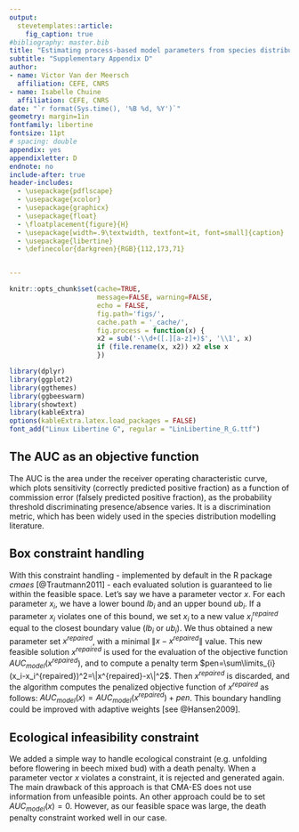 ```yaml
---
output: 
  stevetemplates::article:
    fig_caption: true
#bibliography: master.bib
title: "Estimating process-based model parameters from species distribution data"
subtitle: "Supplementary Appendix D"
author:
- name: Victor Van der Meersch
  affiliation: CEFE, CNRS
- name: Isabelle Chuine
  affiliation: CEFE, CNRS
date: "`r format(Sys.time(), '%B %d, %Y')`"
geometry: margin=1in
fontfamily: libertine
fontsize: 11pt
# spacing: double
appendix: yes
appendixletter: D
endnote: no
include-after: true
header-includes:
  - \usepackage{pdflscape}
  - \usepackage{xcolor}
  - \usepackage{graphicx}
  - \usepackage{float}
  - \floatplacement{figure}{H}
  - \usepackage[width=.9\textwidth, textfont=it, font=small]{caption}
  - \usepackage{libertine}
  - \definecolor{darkgreen}{RGB}{112,173,71}


---
```


```r

knitr::opts_chunk$set(cache=TRUE,
                      message=FALSE, warning=FALSE,
                      echo = FALSE,
                      fig.path='figs/',
                      cache.path = '_cache/',
                      fig.process = function(x) {
                      x2 = sub('-\\d+([.][a-z]+)$', '\\1', x)
                      if (file.rename(x, x2)) x2 else x
                      })

library(dplyr)
library(ggplot2)
library(ggthemes)
library(ggbeeswarm)
library(showtext)
library(kableExtra)
options(kableExtra.latex.load_packages = FALSE)
font_add("Linux Libertine G", regular = "LinLibertine_R_G.ttf")

```

\hfill \break

## The AUC as an objective function

The AUC is the area under the receiver operating characteristic curve, which plots sensitivity (correctly predicted positive fraction) as a function of commission error (falsely predicted positive fraction), as the probability threshold discriminating presence/absence varies. It is a discrimination metric, which has been widely used in the species distribution modelling literature.

## Box constraint handling

With this constraint handling - implemented by default in the R package *cmaes* [@Trautmann2011] - each evaluated solution is guaranteed to lie within the feasible space.
Let's say we have a parameter vector $x$.
For each parameter $x_i$, we have a lower bound $lb_i$ and an upper bound $ub_i$.
If a parameter $x_i$ violates one of this bound, we set $x_i$ to a new value $x_i^{repaired}$ equal to the closest boundary value ($lb_i$ or $ub_i$). We thus obtained a new parameter set $x^{repaired}$, with a minimal $\|x-x^{repaired}\|$ value. This new feasible solution $x^{repaired}$ is used for the evaluation of the objective function $AUC_{model}(x^{repaired})$, and to compute a penalty term $pen=\sum\limits_{i}(x_i-x_i^{repaired})^2=\|x^{repaired}-x\|^2$. Then $x^{repaired}$ is discarded, and the algorithm computes the penalized objective function of $x^{repaired}$ as follows: $AUC_{model}(x)=AUC_{model}(x^{repaired})+pen$. This boundary handling could be improved with adaptive weights [see @Hansen2009]. 

## Ecological infeasibility constraint

We added a simple way to handle ecological constraint (e.g. unfolding before flowering in beech mixed bud) with a death penalty. When a parameter vector $x$ violates a constraint, it is rejected and generated again. The main drawback of this approach is that CMA-ES does not use information from unfeasible points. An other approach could be to set $AUC_{model}(x)=0$. However, as our feasible space was large, the death penalty constraint worked well in our case. 
  
\textcolor{darkgreen}{We applied an inequality constraint on both \textit{Fagus sylvatica} and \textit{Quercus ilex}, which have mixed buds (leaves and flowers within the same bud): unfolding must happen before flowering. On the contrary, we did not apply any inequality constraint on \textit{Abies alba} simple bud phenology parameters.}





<!--
# References
\setlength{\parindent}{-0.2in}
\setlength{\leftskip}{0.2in}
\setlength{\parskip}{8pt}
\vspace*{-0.2in}
\noindent
-->
